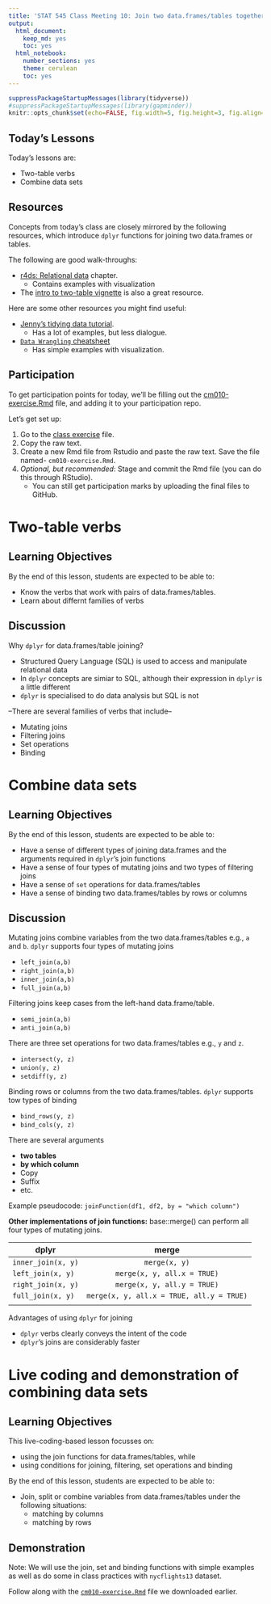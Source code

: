 ```yaml
---
title: 'STAT 545 Class Meeting 10: Join two data.frames/tables together using `dplyr`'
output:
  html_document:
    keep_md: yes
    toc: yes
  html_notebook:
    number_sections: yes
    theme: cerulean
    toc: yes
---
```


```r
suppressPackageStartupMessages(library(tidyverse))
#suppressPackageStartupMessages(library(gapminder))
knitr::opts_chunk$set(echo=FALSE, fig.width=5, fig.height=3, fig.align='center')
```

## Today's Lessons

Today's lessons are:

- Two-table verbs
- Combine data sets

## Resources

Concepts from today's class are closely mirrored by the following resources, which introduce `dplyr` functions for joining two data.frames or tables.

The following are good walk-throughs:

- [r4ds: Relational data](http://r4ds.had.co.nz/relational-data.html) chapter.
    - Contains examples  with visualization
- The [intro to two-table vignette](https://cran.r-project.org/web/packages/dplyr/vignettes/two-table.html) is also a great resource.

Here are some other resources you might find useful:

- [Jenny's tidying data tutorial](https://github.com/jennybc/lotr-tidy).
    - Has a lot of examples, but less dialogue.
- [`Data Wrangling` cheatsheet](https://www.rstudio.com/wp-content/uploads/2015/02/data-wrangling-cheatsheet.pdf)
    - Has simple examples with visualization.
    
## Participation

To get participation points for today, we'll be filling out the [cm010-exercise.Rmd](https://github.com/Rashedul/stat545_guest_lecture/blob/master/cm010-exercise.Rmd) file, and adding it to your participation repo. 

Let's get set up:

1. Go to the [class exercise](https://github.com/Rashedul/stat545_guest_lecture/blob/master/cm010-exercise.Rmd) file.
2.  Copy the raw text.
3. Create a new Rmd file from Rstudio and paste the raw text. Save the file named- `cm010-exercise.Rmd`.
4. _Optional, but recommended_: Stage and commit the Rmd file (you can do this through RStudio).
    - You can still get participation marks by uploading the final files to GitHub.

# Two-table verbs

## Learning Objectives

By the end of this lesson, students are expected to be able to:

- Know the verbs that work with pairs of data.frames/tables.
- Learn about differnt families of verbs

## Discussion

Why `dplyr` for data.frames/table joining?

- Structured Query Language (SQL) is used to access and manipulate  relational data
- In `dplyr` concepts are simiar to SQL, although their expression in `dplyr` is a little different
- `dplyr` is specialised to do data analysis but SQL is not

--There are several families of verbs that include--

- Mutating joins
- Filtering joins
- Set operations
- Binding

# Combine data sets 

## Learning Objectives

By the end of this lesson, students are expected to be able to:

- Have a sense of different types of joining  data.frames and the arguments required in `dplyr`'s join functions
- Have a sense of four types of mutating joins and two types of filtering joins
- Have a sense of `set` operations for data.frames/tables
- Have a sense of binding two data.frames/tables by rows or columns

## Discussion

Mutating joins combine variables from the two data.frames/tables e.g., `a` and `b`. `dplyr` supports four types of mutating joins

- `left_join(a,b)`
- `right_join(a,b)`
- `inner_join(a,b)`
- `full_join(a,b)`

Filtering joins keep cases from the left-hand data.frame/table. 

- `semi_join(a,b)`
- `anti_join(a,b)`

There are three set operations for two data.frames/tables e.g., `y` and `z`.

- `intersect(y, z)`
- `union(y, z)`
- `setdiff(y, z)`

Binding rows or columns from the two data.frames/tables. `dplyr` supports tow types of binding

- `bind_rows(y, z)`
- `bind_cols(y, z)`

There are several arguments 

- __two tables__
- __by which column__
- Copy
- Suffix
- etc.

Example pseudocode: `joinFunction(df1, df2, by = "which column")`

__Other implementations of join functions:__ base::merge() can perform all four types of mutating joins.


| dplyr   |      merge      |  
|----------|:-------------:|
| `inner_join(x, y)` |  `merge(x, y)` | 
| `left_join(x, y)` |    `merge(x, y, all.x = TRUE)`   | 
| `right_join(x, y)` | `merge(x, y, all.y = TRUE)` |
| `full_join(x, y)` | `merge(x, y, all.x = TRUE, all.y = TRUE)` |
| | |

Advantages of using `dplyr` for joining

- `dplyr` verbs clearly conveys the intent of the code
- `dplyr`’s joins are considerably faster

# Live coding and demonstration of combining data sets

## Learning Objectives

This live-coding-based lesson focusses on: 

- using the join functions for data.frames/tables, while
- using conditions for joining, filtering, set operations and binding

By the end of this lesson, students are expected to be able to:

- Join, split or combine variables from data.frames/tables under the following situations:
    - matching by columns
    - matching by rows

## Demonstration

Note: We will use the join, set and binding functions with simple examples as well as do some in class practices with `nycflights13` dataset.

Follow along with the [`cm010-exercise.Rmd`](https://github.com/Rashedul/stat545_guest_lecture/blob/master/cm010-exercise.Rmd) file we downloaded earlier.



